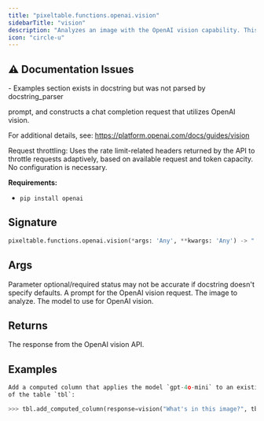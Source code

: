 ```yaml
---
title: "pixeltable.functions.openai.vision"
sidebarTitle: "vision"
description: "Analyzes an image with the OpenAI vision capability. This is a convenience function that takes an image and"
icon: "circle-u"
---
```

## ⚠️ Documentation Issues

<Warning>
- Examples section exists in docstring but was not parsed by docstring_parser
</Warning>

prompt, and constructs a chat completion request that utilizes OpenAI vision.

For additional details, see: https://platform.openai.com/docs/guides/vision

Request throttling: Uses the rate limit-related headers returned by the API to throttle requests adaptively, based on available request and token capacity. No configuration is necessary.

**Requirements:**

- `pip install openai`


## Signature

```python
pixeltable.functions.openai.vision(*args: 'Any', **kwargs: 'Any') -> "'exprs.FunctionCall'"
```

## Args

<Note>
Parameter optional/required status may not be accurate if docstring doesn't specify defaults.
</Note>

<ParamField path="prompt" type="string" required>
  A prompt for the OpenAI vision request.


</ParamField>

<ParamField path="image" type="string" required>
  The image to analyze.


</ParamField>

<ParamField path="model" type="string" required>
  The model to use for OpenAI vision.


</ParamField>

## Returns

<ResponseField name="return" type="any" required>
  The response from the OpenAI vision API.


</ResponseField>

## Examples

```python
Add a computed column that applies the model `gpt-4o-mini` to an existing Pixeltable column `tbl.image`
of the table `tbl`:

>>> tbl.add_computed_column(response=vision("What's in this image?", tbl.image, model='gpt-4o-mini'))
```

